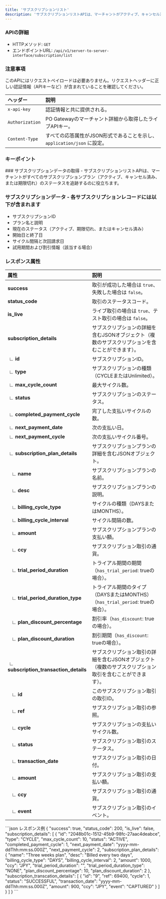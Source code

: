 ```yaml
---
title: 'サブスクリプションリスト'
description: 'サブスクリプションリストAPIは、マーチャントがアクティブ、キャンセル済み、または期限切れのサブスクリプションを取得し、顧客のサブスクリプションステータスの概要を提供します。'
---
```


### APIの詳細 
- HTTPメソッド: `GET`
- エンドポイントURL: `/api/v1/server-to-server-interface/subscription/list`


### 注意事項

このAPIにはリクエストペイロードは必要ありません。リクエストヘッダーに正しい認証情報（APIキーなど）が含まれていることを確認してください。


| **ヘッダー**       | **説明**                                                                         |
|:-------------------|:----------------------------------------------------------------------------------|
| `x-api-key`        | 認証情報と共に提供される。                                                        |
| `Authorization`    | PO Gatewayのマーチャント詳細から取得したライブAPIキー。                            |
| `Content-Type`     | すべての応答属性がJSON形式であることを示し、`application/json` に設定。              |


### キーポイント
<Info>
### サブスクリプションデータの取得
- サブスクリプションリストAPIは、マーチャントがすべてのサブスクリプションプラン（アクティブ、キャンセル済み、または期限切れ）のステータスを追跡するのに役立ちます。

### サブスクリプションデータ - 各サブスクリプションレコードには以下が含まれます
- サブスクリプションID
- プラン名と説明
- 現在のステータス（アクティブ、期限切れ、またはキャンセル済み）
- 開始日と終了日
- サイクル間隔と次回請求日
- 試用期間および割引情報（該当する場合）
</Info>

### レスポンス属性

| **属性**       | **説明**                                                                       |
|:---------------------|:--------------------------------------------------------------------------------|
| **success**                        | 取引が成功した場合は `true`、失敗した場合は `false`。                                                                 |
| **status_code**                    | 取引のステータスコード。                                                                                            |
| **is_live**                        | ライブ取引の場合は `true`、テスト取引の場合は `false`。                                                               |
| **subscription_details**           | サブスクリプションの詳細を含むJSONオブジェクト（複数のサブスクリプションを含むことができます）。                        |
|  ∟ **id**                          | サブスクリプションID。                                                                                                  |
|  ∟ **type**                        | サブスクリプションの種類（CYCLEまたはUnlimited）。                                                                       |
|  ∟ **max_cycle_count**             | 最大サイクル数。                                                                                                         |
|  ∟ **status**                      | サブスクリプションのステータス。                                                                                         |
|  ∟ **completed_payment_cycle**     | 完了した支払いサイクルの数。                                                                                            |
|  ∟ **next_payment_date**           | 次の支払い日。                                                                                                          |
|  ∟ **next_payment_cycle**          | 次の支払いサイクル番号。                                                                                                |
|  ∟ **subscription_plan_details**   | サブスクリプションプランの詳細を含むJSONオブジェクト。                                                                    |
|    ∟ **name**                      | サブスクリプションプランの名前。                                                                                         |
|    ∟ **desc**                      | サブスクリプションプランの説明。                                                                                         |
|    ∟ **billing_cycle_type**        | サイクルの種類（DAYSまたはMONTHS）。                                                                                    |
|    ∟ **billing_cycle_interval**    | サイクル間隔の数。                                                                                                       |
|    ∟ **amount**                    | サブスクリプションプランの支払い額。                                                                                      |
|    ∟ **ccy**                       | サブスクリプション取引の通貨。                                                                                           |
|    ∟ **trial_period_duration**     | トライアル期間の期間（`has_trial_period`: trueの場合）。                                                                  |
|    ∟ **trial_period_duration_type**| トライアル期間のタイプ（DAYSまたはMONTHS）（`has_trial_period`: trueの場合）。                                             |
|    ∟ **plan_discount_percentage**  | 割引率（`has_discount`: trueの場合）。                                                                                   |
|    ∟ **plan_discount_duration**    | 割引期間（`has_discount`: trueの場合）。                                                                                 |
|  ∟ **subscription_transaction_details** | サブスクリプション取引の詳細を含むJSONオブジェクト（複数のサブスクリプション取引を含むことができます）。          |
|    ∟ **id**                        | このサブスクリプション取引の取引ID。                                                                                     |
|    ∟ **ref**                       | サブスクリプション取引の参照。                                                                                           |
|    ∟ **cycle**                     | サブスクリプションの支払いサイクル数。                                                                                   |
|    ∟ **status**                    | サブスクリプション取引のステータス。                                                                                     |
|    ∟ **transaction_date**          | サブスクリプション取引の日付。                                                                                           |
|    ∟ **amount**                    | サブスクリプション取引の支払い額。                                                                                        |
|    ∟ **ccy**                       | サブスクリプション取引の通貨。                                                                                           |
|    ∟ **event**                     | サブスクリプション取引のイベント。                                                                                       |


<ResponseExample>
```json レスポンス例
{
    "success": true,
    "status_code": 200,
    "is_live": false,
    "subscription_details": [
        {
            "id": "2048b01c-1512-45b9-98fc-27aac4deabce",
            "type": "CYCLE",
            "max_cycle_count": 10,
            "status": "ACTIVE",
            "completed_payment_cycle": 1,
            "next_payment_date": "yyyy-mm-ddThh:mm:ss.000Z",
            "next_payment_cycle": 2,
            "subscription_plan_details": {
                "name": "Three weeks plan",
                "desc": "Billed every two days",
                "billing_cycle_type": "DAYS",
                "billing_cycle_interval": 2,
                "amount": 1000,
                "ccy": "JPY",
                "trial_period_duration": "",
                "trial_period_duration_type": "NONE",
                "plan_discount_percentage": 10,
                "plan_discount_duration": 2
                },
            "subscription_transcation_details": [
                {
                    "id": "<subscription_transcation_id>9",
                    "ref": 69400,
                    "cycle": 1,
                    "status": "SUCCESSFUL",
                    "transaction_date": "yyyy-mm-ddThh:mm:ss.000Z",
                    "amount": 900,
                    "ccy": "JPY",
                    "event": "CAPTURED"
                }
            ]
        }
    ]
}
```
</ResponseExample>
